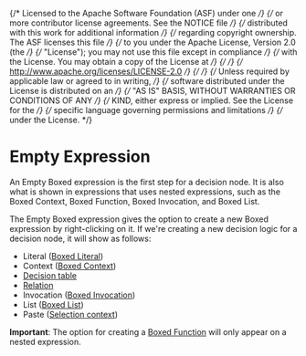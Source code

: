 {/* Licensed to the Apache Software Foundation (ASF) under one */}
{/* or more contributor license agreements. See the NOTICE file */}
{/* distributed with this work for additional information */}
{/* regarding copyright ownership. The ASF licenses this file */}
{/* to you under the Apache License, Version 2.0 (the */}
{/* "License"); you may not use this file except in compliance */}
{/* with the License. You may obtain a copy of the License at */}
{/*  */}
{/* http://www.apache.org/licenses/LICENSE-2.0 */}
{/*  */}
{/* Unless required by applicable law or agreed to in writing, */}
{/* software distributed under the License is distributed on an */}
{/* "AS IS" BASIS, WITHOUT WARRANTIES OR CONDITIONS OF ANY */}
{/* KIND, either express or implied. See the License for the */}
{/* specific language governing permissions and limitations */}
{/* under the License. */}


<Meta title="MDX/Empty Expression" of={EmptyExpression} />

# Empty Expression

An Empty Boxed expression is the first step for a decision node. It is also what is shown in expressions
that uses nested expressions, such as the Boxed Context, Boxed Function, Boxed Invocation, and Boxed List.

The Empty Boxed expression gives the option to create a new Boxed expression by right-clicking on it. If we're
creating a new decision logic for a decision node, it will show as follows:

- Literal ([Boxed Literal](/docs/boxed-expressions-literal--overview))
- Context ([Boxed Context](/docs/boxed-expressions-context--overview))
- [Decision table](/docs/boxed-expressions-decision-table--overview)
- [Relation](/docs/boxed-expressions-relation--overview)
- Invocation ([Boxed Invocation](/docs/boxed-expressions-invocation--overview))
- List ([Boxed List](/docs/boxed-expressions-list--overview))
- Paste ([Selection context](/docs/features-selection--overview))

**Important**: The option for creating a [Boxed Function](/docs/boxed-expressions-function--overview) will only appear on a nested expression.

<div style={{ height: "500px" }}>
  <Story of={EmptyExpression.Base} />
</div>
